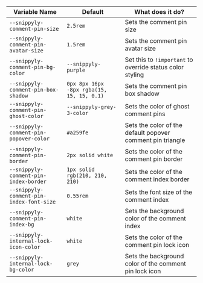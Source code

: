 | Variable Name | Default | What does it do? |
| ------------- | --------------------- | ---------------- |
| `--snippyly-comment-pin-size` | `2.5rem` | Sets the comment pin size |
| `--snippyly-comment-pin-avatar-size` | `1.5rem` | Sets the comment pin avatar size |
| `--snippyly-comment-pin-bg-color` | `--snippyly-purple` | Set this to `!important` to override status color styling |
| `--snippyly-comment-pin-box-shadow `| `0px 8px 16px -8px rgba(15, 15, 15, 0.1)` | Sets the comment pin box shadow |
| `--snippyly-comment-pin-ghost-color` | `--snippyly-grey-3-color` | Sets the color of ghost comment pins |
| `--snippyly-comment-pin-popover-color` | `#a259fe` | Sets the color of the default popover comment pin triangle |
| `--snippyly-comment-pin-border` | `2px solid white` | Sets the color of the comment pin border |
| `--snippyly-comment-pin-index-border` | `1px solid rgb(210, 210, 210)` | Sets the color of the comment index border |
| `--snippyly-comment-pin-index-font-size` | `0.55rem` | Sets the font size of the comment index |
| `--snippyly-comment-pin-index-bg` | `white` | Sets the background color of the comment index |
| `--snippyly-internal-lock-icon-color` | `white` | Sets the color of the comment pin lock icon |
| `--snippyly-internal-lock-bg-color` | `grey` | Sets the background color of the comment pin lock icon |